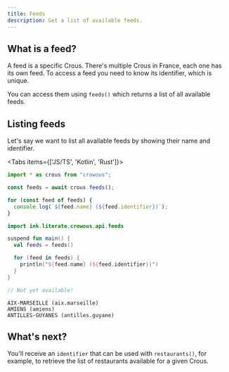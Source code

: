 ```yaml
---
title: Feeds
description: Get a list of available feeds.
---
```


 
## What is a feed?

A feed is a specific Crous. There's multiple Crous in France, each one has its own feed.
To access a feed you need to know its identifier, which is unique.

You can access them using `feeds()` which returns a list of all available feeds.

## Listing feeds

Let's say we want to list all available feeds by showing their name and identifier.

<Tabs items={['JS/TS', 'Kotlin', 'Rust']}>
```ts tab="JS/TS"
import * as crous from "crowous";

const feeds = await crous.feeds();

for (const feed of feeds) {
  console.log(`${feed.name} (${feed.identifier})`);
}
```
 
```kotlin tab="Kotlin"
import ink.literate.crowous.api.feeds

suspend fun main() {
  val feeds = feeds()

  for (feed in feeds) {
    println("${feed.name} (${feed.identifier})")
  }
}
```

```rust tab="Rust"
// Not yet available!
```
</Tabs>

```console title="output.txt"
AIX-MARSEILLE (aix.marseille)
AMIENS (amiens)
ANTILLES-GUYANES (antilles.guyane)
```

## What's next?

You'll receive an `identifier` that can be used with `restaurants()`, for example, to retrieve the list of restaurants available for a given Crous.
